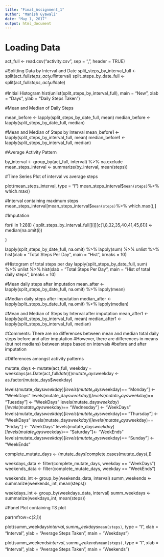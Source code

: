 ---
title: "Final_Assignment_1"
author: "Manish Gyawali"
date: "May 1, 2017"
output: html_document
---

# Loading Data
act_full <- read.csv("activity.csv", sep = ",", header = TRUE) 

#Splitting Data by Interval and Date
split_steps_by_interval_full <- split(act_full$steps, act_full$interval)
split_steps_by_date_full <- split(act_full$steps, act_full$date)

#Initial Histogram
hist(unlist(split_steps_by_interval_full), main = "New", xlab = "Days", ylab = "Daily Steps Taken")

#Mean and Median of Daily Steps

mean_before <- lapply(split_steps_by_date_full, mean)
median_before <- lapply(split_steps_by_date_full, median)

#Mean and Median of Steps by Interval
mean_before1 <- lapply(split_steps_by_interval_full, mean)
median_before1 <- lapply(split_steps_by_interval_full, median)

#Average Activity Pattern

by_interval <- group_by(act_full, interval) %>% na.exclude 
mean_steps_interval <- summarize(by_interval, mean(steps))
 
#Time Series Plot of interval vs average steps
 
plot(mean_steps_interval, type = "l")
mean_steps_interval$`mean(steps)`%>% which.max()
 
#Interval containing maximum steps
mean_steps_interval[mean_steps_interval$`mean(steps)`%>% which.max(),]


#Imputation

for(i in 1:288) {
  split_steps_by_interval_full[[i]][c(1,8,32,35,40,41,45,61)] <- median(na.omit(i))
  
}

lapply(split_steps_by_date_full, na.omit) %>% lapply(sum) %>% unlist %>%
  hist(xlab = "Total Steps Per Day", main = "Hist", breaks = 10)
  
#Histogram of total steps per day
lapply(split_steps_by_date_full, sum) %>% unlist %>%
  hist(xlab = "Total Steps Per Day", main = "Hist of total daily steps", breaks = 10)
  
#Mean daily steps after imputation
mean_after <- lapply(split_steps_by_date_full, na.omit) %>% lapply(mean)

#Median daily steps after imputation
median_after <- lapply(split_steps_by_date_full, na.omit) %>% lapply(median)

#Mean and Median of Steps by Interval after imputation
mean_after1 <- lapply(split_steps_by_interval_full, mean)
median_after1 <- lapply(split_steps_by_interval_full, median)


#Comments: There are no differences between mean and median total daily steps before and after imputation
#However, there are differences in means (but not medians) between steps based on intervals 
#before and after imputation

#Differences amongst activity patterns

mutate_days <- mutate(act_full, weekday = weekdays(as.Date(act_full$date)))
mutate_days$weekday <- as.factor(mutate_days$weekday)


levels(mutate_days$weekday)[levels(mutate_days$weekday)== "Monday"] <- "WeekDays"
levels(mutate_days$weekday)[levels(mutate_days$weekday)== "Tuesday"] <- "WeekDays"
levels(mutate_days$weekday)[levels(mutate_days$weekday)== "Wednesday"] <- "WeekDays"
levels(mutate_days$weekday)[levels(mutate_days$weekday)== "Thursday"] <- "WeekDays"
levels(mutate_days$weekday)[levels(mutate_days$weekday)== "Friday"] <- "WeekDays"
levels(mutate_days$weekday)[levels(mutate_days$weekday)== "Saturday"]<- "WeekEnds"
levels(mutate_days$weekday)[levels(mutate_days$weekday)== "Sunday"] <- "WeekEnds"


complete_mutate_days <- (mutate_days[complete.cases(mutate_days),])

weekdays_data <- filter(complete_mutate_days, weekday == "WeekDays")
weekends_data <- filter(complete_mutate_days, weekday == "WeekEnds")

weekends_int <- group_by(weekends_data, interval)
summ_weekends <- summarize(weekends_int, mean(steps))

weekdays_int <- group_by(weekdays_data, interval)
summ_weekdays <- summarize(weekdays_int, mean(steps))

#Panel Plot containing TS plot

par(mfrow=c(2,1))

plot(summ_weekdays$interval, summ_weekdays$`mean(steps)`, type = "l",
     xlab = "Interval", ylab = "Average Steps Taken", main = "Weekdays")

plot(summ_weekends$interval, summ_weekends$`mean(steps)`, type = "l",
     xlab = "Interval", ylab = "Average Steps Taken", main = "Weekends")
